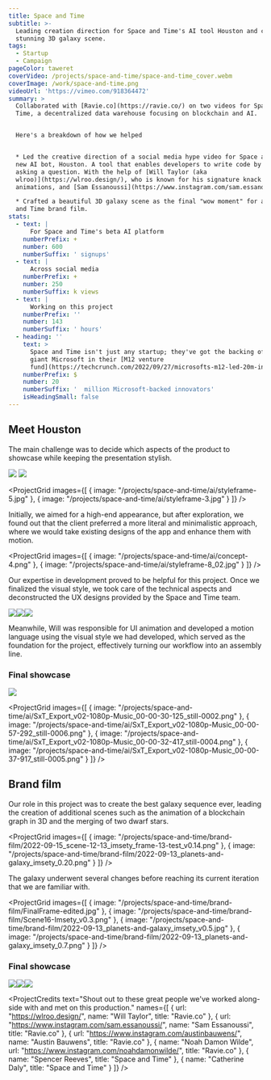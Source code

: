 ```yaml
---
title: Space and Time
subtitle: >-
  Leading creation direction for Space and Time's AI tool Houston and creating a
  stunning 3D galaxy scene.
tags:
  - Startup
  - Campaign
pageColor: taweret
coverVideo: /projects/space-and-time/space-and-time_cover.webm
coverImage: /work/space-and-time.png
videoUrl: 'https://vimeo.com/918364472'
summary: >
  Collaborated with [Ravie.co](https://ravie.co/) on two videos for Space and
  Time, a decentralized data warehouse focusing on blockchain and AI.


  Here's a breakdown of how we helped


  * Led the creative direction of a social media hype video for Space and Time's
  new AI bot, Houston. A tool that enables developers to write code by simply
  asking a question. With the help of [Will Taylor (aka
  wlroo)](https://wlroo.design/), who is known for his signature knack for UI
  animations, and [Sam Essanoussi](https://www.instagram.com/sam.essanoussi/).

  * Crafted a beautiful 3D galaxy scene as the final "wow moment" for a Space
  and Time brand film.
stats:
  - text: |
      For Space and Time's beta AI platform
    numberPrefix: +
    number: 600
    numberSuffix: ' signups'
  - text: |
      Across social media
    numberPrefix: +
    number: 250
    numberSuffix: k views
  - text: |
      Working on this project
    numberPrefix: ''
    number: 143
    numberSuffix: ' hours'
  - heading: ''
    text: >
      Space and Time isn't just any startup; they've got the backing of tech
      giant Microsoft in their [M12 venture
      fund](https://techcrunch.com/2022/09/27/microsofts-m12-led-20m-investment-in-web3-platform-space-and-time/).
    numberPrefix: $
    number: 20
    numberSuffix: '  million Microsoft-backed innovators'
    isHeadingSmall: false
---
```


## Meet Houston

The main challenge was to decide which aspects of the product to showcase while keeping the presentation stylish.

![](/projects/space-and-time/ai/search-bar.png)
![](/projects/space-and-time/ai/gradient-wave.png)

<ProjectGrid
  images={[
    { image: "/projects/space-and-time/ai/styleframe-5.jpg" },
    { image: "/projects/space-and-time/ai/styleframe-3.jpg" }
  ]}
/>

Initially, we aimed for a high-end appearance, but after exploration, we found out that the client preferred a more literal and minimalistic approach, where we would take existing designs of the app and enhance them with motion.

<ProjectGrid
  images={[
    { image: "/projects/space-and-time/ai/concept-4.png" },
    { image: "/projects/space-and-time/ai/styleframe-8_02.jpg" }
  ]}
/>

Our expertise in development proved to be helpful for this project. Once we finalized the visual style, we took care of the technical aspects and deconstructed the UX designs provided by the Space and Time team.

![](/projects/space-and-time/ai/free-data-storage.png)![](/projects/space-and-time/ai/ui-up-close.png)![](/projects/space-and-time/ai/styleframe-10.jpg)

Meanwhile, Will was responsible for UI animation and developed a motion language using the visual style we had developed, which served as the foundation for the project, effectively turning our workflow into an assembly line.

### Final showcase

![](/projects/space-and-time/ai/SxT_Export_v02-1080p-Music_00-00-22-000_still-0001.png)

<ProjectGrid
  images={[
    {
      image:
        "/projects/space-and-time/ai/SxT_Export_v02-1080p-Music_00-00-30-125_still-0002.png"
    },
    {
      image:
        "/projects/space-and-time/ai/SxT_Export_v02-1080p-Music_00-00-57-292_still-0006.png"
    },
    {
      image:
        "/projects/space-and-time/ai/SxT_Export_v02-1080p-Music_00-00-32-417_still-0004.png"
    },
    {
      image:
        "/projects/space-and-time/ai/SxT_Export_v02-1080p-Music_00-00-37-917_still-0005.png"
    }
  ]}
/>

## Brand film

<ProjectVimeo url="https://vimeo.com/822311251?share=copy" />

Our role in this project was to create the best galaxy sequence ever, leading the creation of additional scenes such as the animation of a blockchain graph in 3D and the merging of two dwarf stars.

<ProjectGrid
  images={[
    {
      image:
        "/projects/space-and-time/brand-film/2022-09-15_scene-12-13_imsety_frame-13-test_v0.14.png"
    },
    {
      image:
        "/projects/space-and-time/brand-film/2022-09-13_planets-and-galaxy_imsety_0.20.png"
    }
  ]}
/>

The galaxy underwent several changes before reaching its current iteration that we are familiar with.

<ProjectGrid
  images={[
    { image: "/projects/space-and-time/brand-film/FinalFrame-edited.jpg" },
    { image: "/projects/space-and-time/brand-film/Scene16-Imsety_v0.3.png" },
    {
      image:
        "/projects/space-and-time/brand-film/2022-09-13_planets-and-galaxy_imsety_v0.5.jpg"
    },
    {
      image:
        "/projects/space-and-time/brand-film/2022-09-13_planets-and-galaxy_imsety_0.7.png"
    }
  ]}
/>

### Final showcase

![](/projects/space-and-time/brand-film/space-and-time-opener_00-00-42-542_still-0001.png)![](/projects/space-and-time/brand-film/space-and-time-opener_00-00-49-883_still-0002.png)![](/projects/space-and-time/brand-film/space-and-time-opener_00-00-55-097_still-0003.png)

<ProjectCredits
  text="Shout out to these great people we've worked along-side with and met on this production."
  names={[
    { url: "https://wlroo.design/", name: "Will Taylor", title: "Ravie.co" },
    {
      url: "https://www.instagram.com/sam.essanoussi/",
      name: "Sam Essanoussi",
      title: "Ravie.co"
    },
    {
      url: "https://www.instagram.com/austinbauwens/",
      name: "Austin Bauwens",
      title: "Ravie.co"
    },
    {
      name: "Noah Damon Wilde",
      url: "https://www.instagram.com/noahdamonwilde/",
      title: "Ravie.co"
    },
    { name: "Spencer Reeves", title: "Space and Time" },
    { name: "Catherine Daly", title: "Space and Time" }
  ]}
/>
